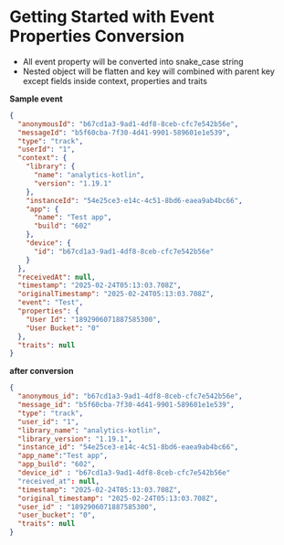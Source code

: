 # Getting Started with Event Properties Conversion

- All event property will be converted into snake_case string
- Nested object will be flatten and key will combined with parent key except fields inside context, properties and traits

**Sample event**

```json
{
  "anonymousId": "b67cd1a3-9ad1-4df8-8ceb-cfc7e542b56e",
  "messageId": "b5f60cba-7f30-4d41-9901-589601e1e539",
  "type": "track",
  "userId": "1",
  "context": {
    "library": {
      "name": "analytics-kotlin",
      "version": "1.19.1"
    },
    "instanceId": "54e25ce3-e14c-4c51-8bd6-eaea9ab4bc66",
    "app": {
      "name": "Test app",
      "build": "602"
    },
    "device": {
      "id": "b67cd1a3-9ad1-4df8-8ceb-cfc7e542b56e"
    }
  },
  "receivedAt": null,
  "timestamp": "2025-02-24T05:13:03.708Z",
  "originalTimestamp": "2025-02-24T05:13:03.708Z",
  "event": "Test",
  "properties": {
    "User Id": "1892906071887585300",
    "User Bucket": "0"
  },
  "traits": null
}
```

**after conversion**

```json
{
  "anonymous_id": "b67cd1a3-9ad1-4df8-8ceb-cfc7e542b56e",
  "message_id": "b5f60cba-7f30-4d41-9901-589601e1e539",
  "type": "track",
  "user_id": "1",
  "library_name": "analytics-kotlin",
  "library_version": "1.19.1",
  "instance_id": "54e25ce3-e14c-4c51-8bd6-eaea9ab4bc66",
  "app_name":"Test app",
  "app_build": "602",
  "device_id" : "b67cd1a3-9ad1-4df8-8ceb-cfc7e542b56e"
  "received_at": null,
  "timestamp": "2025-02-24T05:13:03.708Z",
  "original_timestamp": "2025-02-24T05:13:03.708Z",
  "user_id" : "1892906071887585300",
  "user_bucket": "0",
  "traits": null
}
```
